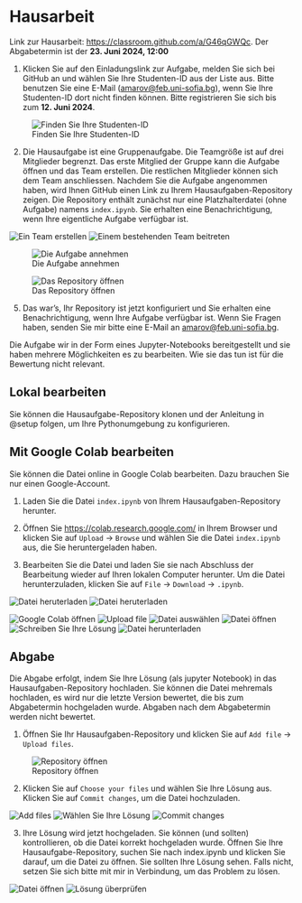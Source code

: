 # Hausarbeit 

Link zur Hausarbeit: [https://classroom.github.com/a/G46qGWQc](https://classroom.github.com/a/G46qGWQc). Der Abgabetermin ist der **23. Juni 2024, 12:00**

1. Klicken Sie auf den Einladungslink zur Aufgabe, melden Sie sich bei GitHub an und wählen Sie Ihre Studenten-ID aus der Liste aus. Bitte benutzen Sie eine E-Mail ([amarov\@feb.uni-sofia.bg](mailto:amarov@feb.uni-sofia.bg)), wenn Sie Ihre Studenten-ID dort nicht finden können. Bitte registrieren Sie sich bis zum **12. Juni 2024**.

![Finden Sie Ihre Studenten-ID](images/hw/01-Open-Invitation.png)

2. Die Hausaufgabe ist eine Gruppenaufgabe. Die Teamgröße ist auf drei Mitglieder begrenzt. Das erste Mitglied der Gruppe kann die Aufgabe öffnen und das Team erstellen. Die restlichen Mitglieder können sich dem Team anschliessen. Nachdem Sie die Aufgabe angenommen haben, wird Ihnen GitHub einen Link zu Ihrem Hausaufgaben-Repository zeigen. Die Repository enthält zunächst nur eine Platzhalterdatei (ohne Aufgabe) namens `index.ipynb`. Sie erhalten eine Benachrichtigung, wenn Ihre eigentliche Aufgabe verfügbar ist.

![Ein Team erstellen](images/hw/02-Create-Team.png) ![Einem bestehenden Team beitreten](images/hw/02a-Join-Team.png)

![Die Aufgabe annehmen](images/hw/03-Accept-Assignment.png)

![Das Repository öffnen](images/hw/04-Open-Repo.png)

5. Das war's, Ihr Repository ist jetzt konfiguriert und Sie erhalten eine Benachrichtigung, wenn Ihre Aufgabe verfügbar ist. Wenn Sie Fragen haben, senden Sie mir bitte eine E-Mail an [amarov\@feb.uni-sofia.bg](mailto:amarov@feb.uni-sofia.bg).

Die Aufgabe wir in der Form eines Jupyter-Notebooks bereitgestellt und sie haben mehrere Möglichkeiten es zu bearbeiten. Wie sie das tun ist für die Bewertung nicht relevant.

## Lokal bearbeiten

Sie können die Hausaufgabe-Repository klonen und der Anleitung in @setup folgen, um Ihre Pythonumgebung zu konfigurieren.


## Mit Google Colab bearbeiten

Sie können die Datei online in Google Colab bearbeiten. Dazu brauchen Sie nur einen Google-Account.

1. Laden Sie die Datei `index.ipynb` von Ihrem Hausaufgaben-Repository herunter.

2. Öffnen Sie [https://colab.research.google.com/](https://colab.research.google.com/) in Ihrem Browser und klicken Sie auf `Upload` -> `Browse` und wählen Sie die Datei `index.ipynb` aus, die Sie heruntergeladen haben.

3. Bearbeiten Sie die Datei und laden Sie sie nach Abschluss der Bearbeitung wieder auf Ihren lokalen Computer herunter. Um die Datei herunterzuladen, klicken Sie auf `File` -> `Download` -> `.ipynb`.

![Datei heruterladen](images/hw/06-Download-Assignment-File.png)
![Datei heruterladen](images/hw/07-Save-Assignment-File.png)

![Google Colab öffnen](images/hw/Colab-00-Open.png)
![Upload file](images/hw/Colab-01-Upload.png)
![Datei auswählen](images/hw/Colab-02-Find-Assignment-File.png)
![Datei öffnen](images/hw/Colab-03-Open-Assignment-File.png)
![Schreiben Sie Ihre Lösung](images/hw/Colab-04-Write-Solution.png)
![Datei herunterladen](images/hw/Colab-05-Download-Solution.png)


## Abgabe

Die Abgabe erfolgt, indem Sie Ihre Lösung (als jupyter Notebook) in das Hausaufgaben-Repository hochladen. Sie können die Datei mehremals hochladen, es wird nur die letzte Version bewertet, die bis zum Abgabetermin hochgeladen wurde. Abgaben nach dem Abgabetermin werden nicht bewertet.

1. Öffnen Sie Ihr Hausaufgaben-Repository und klicken Sie auf `Add file` -> `Upload files`.

![Repository öffnen](images/hw/Submission-01-Open-Repo.png)

2. Klicken Sie auf `Choose your files` und wählen Sie Ihre Lösung aus. Klicken Sie auf `Commit changes`, um die Datei hochzuladen.

![Add files](images/hw/Submission-02-Add-Files.png)
![Wählen Sie Ihre Lösung](images/hw/Submission-03-Find-Assignment-File.png)
![Commit changes](images/hw/Submission-04-Commit-Changes.png)

3. Ihre Lösung wird jetzt hochgeladen. Sie können (und sollten) kontrollieren, ob die Datei korrekt hochgeladen wurde. Öffnen Sie Ihre Hausaufgabe-Repository, suchen Sie nach index.ipynb und klicken Sie darauf, um die Datei zu öffnen. Sie sollten Ihre Lösung sehen. Falls nicht, setzen Sie sich bitte mit mir in Verbindung, um das Problem zu lösen.

![Datei öffnen](images/hw/Submission-05-Find-Assignment-File-Repo.png)
![Lösung überprüfen](images/hw/Submission-06-Open-Assignment-File.png)
